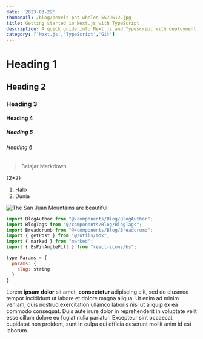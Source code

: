 ```yaml
---
date: '2023-03-29'
thumbnail: /blog/pexels-pat-whelen-5579612.jpg
title: Getting started in Next.js with TypeScript
description: A quick guide into Next.js and Typescript with deployment to vercel
category: ['Next.js','TypeScript','Git']
---
```


# Heading 1
## Heading 2
### Heading 3
#### Heading 4
##### Heading 5
###### Heading 6

> Belajar Markdown

{2*2}

1. Halo
2. Dunia

![The San Juan Mountains are beautiful!](https://www.markdownguide.org/assets/images/san-juan-mountains.jpg "San Juan Mountains")

```jsx
import BlogAuthor from "@/components/Blog/BlogAuthor";
import BlogTags from "@/components/Blog/BlogTags";
import Breadcrumb from "@/components/Blog/Breadcrumb";
import { getPost } from "@/utils/mdx";
import { marked } from "marked";
import { BsPinAngleFill } from "react-icons/bs";

type Params = {
  params: {
    slug: string
  }
}
```

Lorem **ipsum dolor** sit amet, __consectetur__ adipiscing elit, sed do eiusmod tempor incididunt ut labore et dolore magna aliqua. Ut enim ad minim veniam, quis nostrud exercitation ullamco laboris nisi ut aliquip ex ea commodo consequat. Duis aute irure dolor in reprehenderit in voluptate velit esse cillum dolore eu fugiat nulla pariatur. Excepteur sint occaecat cupidatat non proident, sunt in culpa qui officia deserunt mollit anim id est laborum.